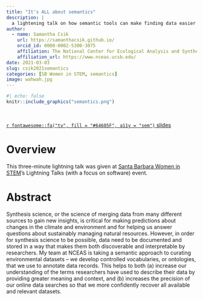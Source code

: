 ```yaml
---
title: "It's ALL about semantics"
description: |
  a lightening talk on how semantic tools can make finding data easier and impactful synthesis science faster
author:
  - name: Samantha Csik
    url: https://samanthacsik.github.io/
    orcid_id: 0000-0002-5300-3075
    affiliation: The National Center for Ecological Analysis and Synthesis
    affiliation_url: https://www.nceas.ucsb.edu/
date: 2021-03-03
slug: csik2021semantics
categories: [SB Women in STEM, semantics]
image: wahwah.jpg
---
```


```r
#| echo: false
knitr::include_graphics("semantics.png")
```

<br>

[`r fontawesome::fa("tv", fill = "#64605F", a11y = "sem")` slides](https://docs.google.com/presentation/d/10HNe2u-QrtPOTk1G9FdmtBy779HmVlrNC2Nk_-YWEXc/edit?usp=sharing)

# Overview

This three-minute lightning talk was given at [Santa Barbara Women in STEM](https://www.sbwomeninstem.org/)'s Lightning Talks (with a focus on software) event. 

# Abstract

Synthesis science, or the science of merging data from many different sources to gain new insights, is critical for making predictions about changes in the climate and environment and for helping us answer questions about sustainably managing natural resources. However, in order for synthesis science to be possible, data need to be documented and stored in a way that makes them both discoverable and interpretable by researchers. My team at NCEAS is taking a semantic approach to curating environmental datasets -- we develop controlled vocabularies, or ontologies, that we use to annotate data records. This helps to both (a) increase our understanding of the terms researchers have used to describe their data by providing greater meaning and context, and (b) increases the precision of our online data searches so that we more confidently recover all available and relevant datasets.